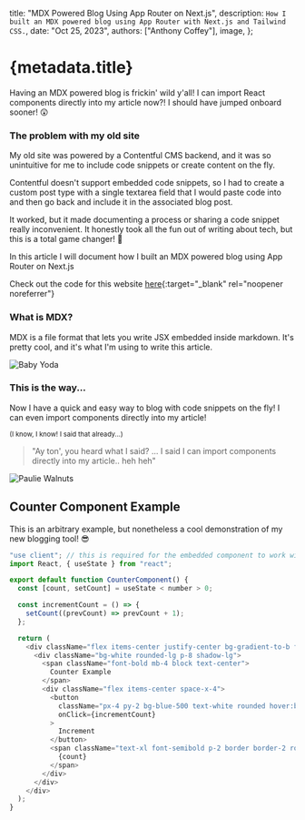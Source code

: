   title: "MDX Powered Blog Using App Router on Next.js",
  description: `How I built an MDX powered blog using App Router with Next.js and Tailwind CSS.`,
  date: "Oct 25, 2023",
  authors: ["Anthony Coffey"],
  image,
};

# {metadata.title}

Having an MDX powered blog is frickin' wild y'all! I can import React components directly into my article now?! I should have jumped onboard sooner! 😲

<Counter />

### The problem with my old site

My old site was powered by a Contentful CMS backend, and it was so unintuitive for me to include code snippets or create content on the fly.

Contentful doesn't support embedded code snippets, so I had to create a custom post type with a single textarea field that I would paste code into and then go back and include it in the associated blog post.

It worked, but it made documenting a process or sharing a code snippet really inconvenient. It honestly took all the fun out of writing about tech, but this is a total game changer! 🤯

In this article I will document how I built an MDX powered blog using App Router on Next.js

Check out the code for this website [here](https://github.com/anthonycoffey/coffey.codes){:target="\_blank" rel="noopener noreferrer"}

### What is MDX?

MDX is a file format that lets you write JSX embedded inside markdown. It's pretty cool, and it's what I'm using to write this article.

<Image
  src={babyyoda}
  alt="Baby Yoda"
  width={300}
  height={150}
  className="mx-auto !my-0"
/>

### This is the way...

Now I have a quick and easy way to blog with code snippets on the fly! I can even import components directly into my article!

<small className="text-center block">
  (I know, I know! I said that already...)
</small>

<div className="grid grid-cols-2 prose lg:prose-xl">
  <blockquote className="lg:text-2xl lg:mt-10 pr-4">
    "Ay ton', you heard what I said? ... I said I can import components directly
    into my article.. heh heh"
  </blockquote>
  <div>
    <Image src={paulie} alt="Paulie Walnuts" width={300} height={300} />
  </div>
</div>

## Counter Component Example

This is an arbitrary example, but nonetheless a cool demonstration of my new blogging tool! 😎

```javascript
"use client"; // this is required for the embedded component to work within the .mdx file
import React, { useState } from "react";

export default function CounterComponent() {
  const [count, setCount] = useState < number > 0;

  const incrementCount = () => {
    setCount((prevCount) => prevCount + 1);
  };

  return (
    <div className="flex items-center justify-center bg-gradient-to-b from-blue-500 to-purple-500 p-8">
      <div className="bg-white rounded-lg p-8 shadow-lg">
        <span className="font-bold mb-4 block text-center">
          Counter Example
        </span>
        <div className="flex items-center space-x-4">
          <button
            className="px-4 py-2 bg-blue-500 text-white rounded hover:bg-blue-600 focus:outline-none focus:ring focus:ring-blue-300"
            onClick={incrementCount}
          >
            Increment
          </button>
          <span className="text-xl font-semibold p-2 border border-2 rounded">
            {count}
          </span>
        </div>
      </div>
    </div>
  );
}
```

<Counter />
